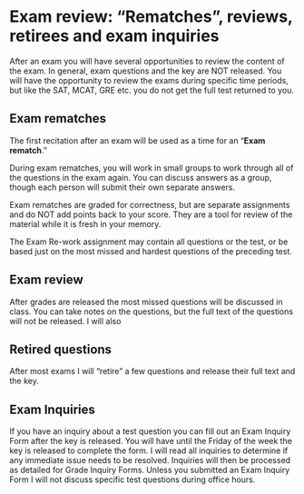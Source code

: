 # Exam review: "Rematches", reviews, retirees and exam inquiries

<!-- review of all questions at another time? -->

After an exam you will have several opportunities to review the content of the exam.  In general, exam questions and the key are NOT released.  You will have the opportunity to review the exams during specific time periods, but like the SAT, MCAT, GRE etc. you do not get the full test returned to you.

## Exam rematches

The first recitation after an exam will be used as a time for an "**Exam rematch**."

During exam rematches, you will work in small groups to work through all of the questions in the exam again.  You can discuss answers as a group, though each person will submit their own separate answers.

Exam rematches are graded for correctness, but are separate assignments and do NOT add points back to your score.  They are a tool for review of the material while it is fresh in your memory.

The Exam Re-work assignment may contain all questions or the test, or be based just on the most missed and hardest questions of the preceding test. 

## Exam review

After grades are released the most missed questions will be discussed in class.  You can take notes on the questions, but the full text of the questions will not be released.  I will also 

## Retired questions

After most exams I will "retire" a few questions and release their full text and the key.


## Exam Inquiries

If you have an inquiry about a test question you can fill out an Exam Inquiry Form after the key is released.
You will have until the Friday of the week the key is released to complete the form.
I will read all inquiries to determine if any immediate issue needs to be resolved.  Inquiries will then be processed as detailed for Grade Inquiry Forms. 
Unless you submitted an Exam Inquiry Form I will not discuss specific test questions during office hours.